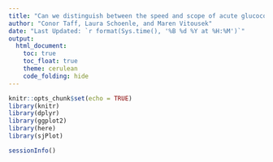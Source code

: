 ```yaml
---
title: "Can we distinguish between the speed and scope of acute glucocorticoid responses?"
author: "Conor Taff, Laura Schoenle, and Maren Vitousek"
date: "Last Updated: `r format(Sys.time(), '%B %d %Y at %H:%M')`"
output: 
  html_document:
    toc: true
    toc_float: true
    theme: cerulean
    code_folding: hide
---
```


```r
knitr::opts_chunk$set(echo = TRUE)
library(knitr)
library(dplyr)
library(ggplot2)
library(here)
library(sjPlot)
```



```r
sessionInfo()
```

